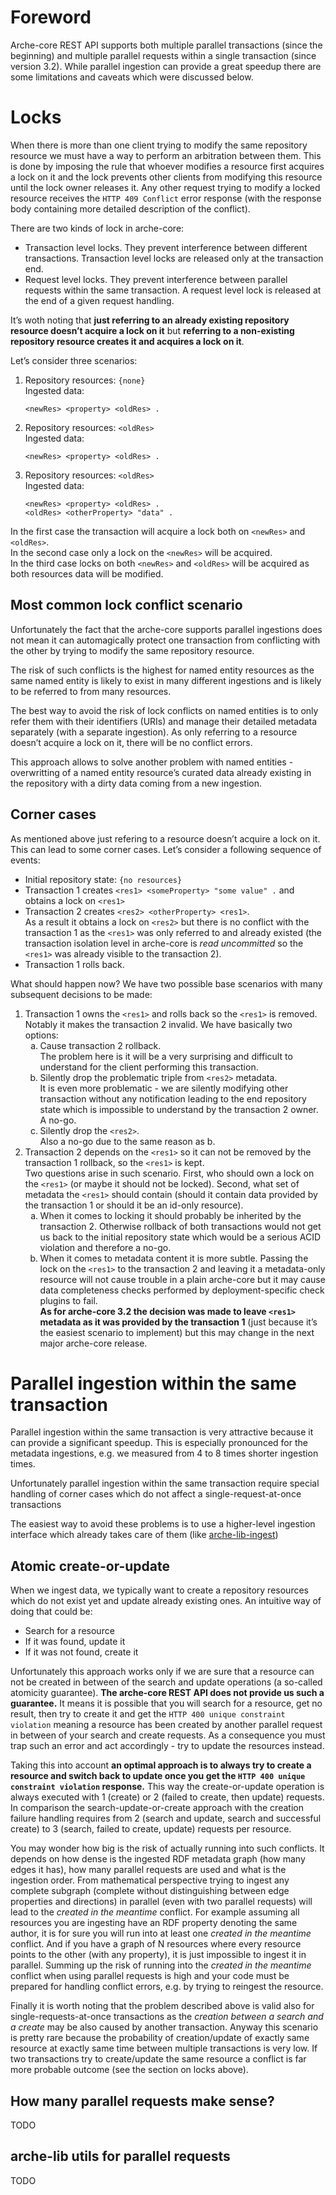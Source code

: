 # Foreword

Arche-core REST API supports both multiple parallel transactions (since the beginning) and multiple parallel requests within a single transaction (since version 3.2). While parallel ingestion can provide a great speedup there are some limitations and caveats which were discussed below.

# Locks

When there is more than one client trying to modify the same repository resource we must have a way to perform an arbitration between them.
This is done by imposing the rule that whoever modifies a resource first acquires a lock on it and the lock prevents other clients from modifying this resource until the lock owner releases it. Any other request trying to modify a locked resource receives the `HTTP 409 Conflict` error response (with the response body containing more detailed description of the conflict).

There are two kinds of lock in arche-core:

* Transaction level locks. They prevent interference between different transactions.
  Transaction level locks are released only at the transaction end.
* Request level locks. They prevent interference between parallel requests within the same transaction. 
  A request level lock is released at the end of a given request handling.

It's woth noting that **just referring to an already existing repository resource doesn't acquire a lock on it**
but **referring to a non-existing repository resource creates it and acquires a lock on it**.

Let's consider three scenarios:

1. Repository resources: `{none}`  
   Ingested data:
   ```
   <newRes> <property> <oldRes> .
   ```
2. Repository resources: `<oldRes>`  
   Ingested data:
   ```
   <newRes> <property> <oldRes> .
   ```
3. Repository resources: `<oldRes>`  
   Ingested data:
   ```
   <newRes> <property> <oldRes> .
   <oldRes> <otherProperty> "data" .
   ```

In the first case the transaction will acquire a lock both on `<newRes>` and `<oldRes>`.  
In the second case only a lock on the `<newRes>` will be acquired.  
In the third case locks on both `<newRes>` and `<oldRes>` will be acquired as both resources data will be modified.  
   
## Most common lock conflict scenario

Unfortunately the fact that the arche-core supports parallel ingestions does not mean it can automagically protect one transaction from conflicting with the other by trying to modify the same repository resource.

The risk of such conflicts is the highest for named entity resources as the same named entity is likely to exist in many different ingestions and is likely to be referred to from many resources.

The best way to avoid the risk of lock conflicts on named entities is to only refer them with their identifiers (URIs) and manage their detailed metadata separately (with a separate ingestion). As only referring to a resource doesn't acquire a lock on it, there will be no conflict errors.

This approach allows to solve another problem with named entities - overwritting of a named entity resource's curated data already existing in the repository with a dirty data coming from a new ingestion.

## Corner cases

As mentioned above just refering to a resource doesn't acquire a lock on it. This can lead to some corner cases. Let's consider a following sequence of events:

* Initial repository state: `{no resources}`
* Transaction 1 creates `<res1> <someProperty> "some value" .` and obtains a lock on `<res1>`
* Transaction 2 creates `<res2> <otherProperty> <res1>`.  
  As a result it obtains a lock on `<res2>` but there is no conflict with the transaction 1 as the `<res1>` was only referred to and already existed (the transaction isolation level in arche-core is *read uncommitted* so the `<res1>` was already visible to the transaction 2).
* Transaction 1 rolls back.

What should happen now? We have two possible base scenarios with many subsequent decisions to be made:

1. Transaction 1 owns the `<res1>` and rolls back so the `<res1>` is removed.  
   Notably it makes the transaction 2 invalid. We have basically two options:
   a. Cause transaction 2 rollback.  
      The problem here is it will be a very surprising and difficult to understand for the client performing this transaction.
   b. Silently drop the problematic triple from `<res2>` metadata.  
      It is even more problematic - we are silently modifying other transaction without any notification leading to the end repository state which is impossible to understand by the transaction 2 owner. A no-go.
   c. Silently drop the `<res2>`.  
      Also a no-go due to the same reason as b.
2. Transaction 2 depends on the `<res1>` so it can not be removed by the transaction 1 rollback, so the `<res1>` is kept.  
   Two questions arise in such scenario.
   First, who should own a lock on the `<res1>` (or maybe it should not be locked).
   Second, what set of metadata the `<res1>` should contain (should it contain data provided by the transaction 1 or should it be an id-only resource).
   a. When it comes to locking it should probably be inherited by the transaction 2.
      Otherwise rollback of both transactions would not get us back to the initial repository state which would be a serious ACID violation and therefore a no-go.
   b. When it comes to metadata content it is more subtle.
      Passing the lock on the `<res1>` to the transaction 2 and leaving it a metadata-only resource will not cause trouble in a plain arche-core
      but it may cause data completeness checks performed by deployment-specific check plugins to fail.  
      **As for arche-core 3.2 the decision was made to leave `<res1>` metadata as it was provided by the transaction 1** (just because it's the easiest scenario to implement) but this may change in the next major arche-core release.

# Parallel ingestion within the same transaction

Parallel ingestion within the same transaction is very attractive because it can provide a significant speedup.
This is especially pronounced for the metadata ingestions, e.g. we measured from 4 to 8 times shorter ingestion times.

Unfortunately parallel ingestion within the same transaction require special handling of corner cases which do not affect a single-request-at-once transactions

The easiest way to avoid these problems is to use a higher-level ingestion interface which already takes care of them (like [arche-lib-ingest](https://github.com/acdh-oeaw/arche-lib-ingest))

## Atomic create-or-update

When we ingest data, we typically want to create a repository resources which do not exist yet and update already existing ones.
An intuitive way of doing that could be:

* Search for a resource
* If it was found, update it
* If it was not found, create it

Unfortunately this approach works only if we are sure that a resource can not be created in between of the search and update operations (a so-called atomicity guarantee).
**The arche-core REST API does not provide us such a guarantee.**
It means it is possible that you will search for a resource, get no result, then try to create it and get the `HTTP 400 unique constraint violation` meaning a resource has been created by another parallel request in between of your search and create requests.
As a consequence you must trap such an error and act accordingly - try to update the resources instead.

Taking this into account **an optimal approach is to always try to create a resource and switch back to update once you get the `HTTP 400 unique constraint violation` response.** This way the create-or-update operation is always executed with 1 (create) or 2 (failed to create, then update) requests. In comparison the search-update-or-create approach with the creation failure handling requires from 2 (search and update, search and successful create) to 3 (search, failed to create, update) requests per resource.

You may wonder how big is the risk of actually running into such conflicts.
It depends on how dense is the ingested RDF metadata graph (how many edges it has), how many parallel requests are used and what is the ingestion order.
From mathematical perspective trying to ingest any complete subgraph (complete without distinguishing between edge properties and directions) in parallel (even with two parallel requests) will lead to the *created in the meantime* conflict.
For example assuming all resources you are ingesting have an RDF property denoting the same author, it is for sure you will run into at least one *created in the meantime* conflict. And if you have a graph of N resources where every resource points to the other (with any property), it is just impossible to ingest it in parallel.
Summing up the risk of running into the *created in the meantime* conflict when using parallel requests is high and your code must be prepared for handling conflict errors, e.g. by trying to reingest the resource.

Finally it is worth noting that the problem described above is valid also for single-requests-at-once transactions as the *creation between a search and a create* may be also caused by another transaction. Anyway this scenario is pretty rare because the probability of creation/update of exactly same resource at exactly same time between multiple transactions is very low. If two transactions try to create/update the same resource a conflict is far more probable outcome (see the section on locks above).

## How many parallel requests make sense?

TODO

## arche-lib utils for parallel requests

TODO